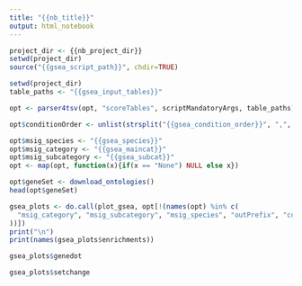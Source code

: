 ```yaml
---
title: "{{nb_title}}"
output: html_notebook
---
```


```r
project_dir <- {{nb_project_dir}}
setwd(project_dir)
source("{{gsea_script_path}}", chdir=TRUE)
```

```r
setwd(project_dir)
table_paths <- "{{gsea_input_tables}}"

opt <- parser4tsv(opt, "scoreTables", scriptMandatoryArgs, table_paths)

opt$conditionOrder <- unlist(strsplit("{{gsea_condition_order}}", ",", fixed=TRUE))

opt$msig_species <- "{{gsea_species}}"
opt$msig_category <- "{{gsea_maincat}}"
opt$msig_subcategory <- "{{gsea_subcat}}"
opt <- map(opt, function(x){if(x == "None") NULL else x})
```

```r
opt$geneSet <- download_ontologies()
head(opt$geneSet)
```

```r
gsea_plots <- do.call(plot_gsea, opt[!(names(opt) %in% c(
  "msig_category", "msig_subcategory", "msig_species", "outPrefix", "commandRpath", "outFile"
))])
print("\n")
print(names(gsea_plots$enrichments))
```

```r
gsea_plots$genedot
```
```r
gsea_plots$setchange
```